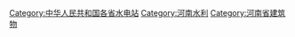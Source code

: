 [[Category:中华人民共和国各省水电站|Category:中华人民共和国各省水电站]]
[[Category:河南水利|Category:河南水利]]
[[Category:河南省建筑物|Category:河南省建筑物]]